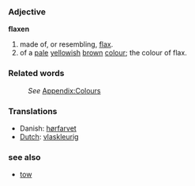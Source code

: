 === Adjective ===

'''flaxen'''

#made of, or resembling, [[flax]].
#of a [[pale]] [[yellow]]ish [[brown]] [[colour]]; the colour of flax.

=== Related words ===
:''See'' [[Wiktionary_Appendix:Colours|Appendix:Colours]]

=== Translations ===
*Danish: [[hørfarvet]]
*[[Dutch]]: [[vlaskleurig]]

===see also===
*[[tow]]
